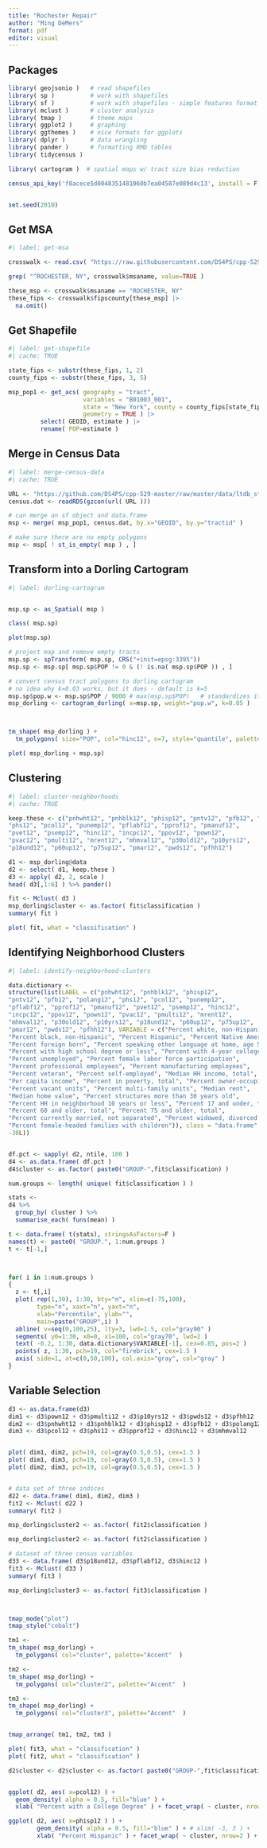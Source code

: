 ```yaml
---
title: "Rochester Repair"
author: "Ming DeMers"
format: pdf
editor: visual
---
```


## Packages

```r

library( geojsonio )   # read shapefiles
library( sp )          # work with shapefiles
library( sf )          # work with shapefiles - simple features format
library( mclust )      # cluster analysis 
library( tmap )        # theme maps
library( ggplot2 )     # graphing 
library( ggthemes )    # nice formats for ggplots
library( dplyr )       # data wrangling 
library( pander )      # formatting RMD tables
library( tidycensus )

library( cartogram )  # spatial maps w/ tract size bias reduction

census_api_key('f8acece5d0048351481060b7ea04587e089d4c13', install = F)


set.seed(2010)

```

## Get MSA

```r
#| label: get-msa

crosswalk <- read.csv( "https://raw.githubusercontent.com/DS4PS/cpp-529-master/master/data/cbsatocountycrosswalk.csv",  stringsAsFactors=F, colClasses="character" )

grep( "^ROCHESTER, NY", crosswalk$msaname, value=TRUE ) 

these_msp <- crosswalk$msaname == "ROCHESTER, NY"
these_fips <- crosswalk$fipscounty[these_msp] |>
  na.omit()

```

## Get Shapefile

```r
#| label: get-shapefile
#| cache: TRUE

state_fips <- substr(these_fips, 1, 2)
county_fips <- substr(these_fips, 3, 5)

msp_pop1 <- get_acs( geography = "tract", 
                     variables = "B01003_001",
                     state = "New York", county = county_fips[state_fips=="36"], 
                     geometry = TRUE ) |>
         select( GEOID, estimate ) |>
         rename( POP=estimate )
```

## Merge in Census Data

```r
#| label: merge-census-data
#| cache: TRUE

URL <- "https://github.com/DS4PS/cpp-529-master/raw/master/data/ltdb_std_2010_sample.rds"
census.dat <- readRDS(gzcon(url( URL )))

# can merge an sf object and data.frame
msp <- merge( msp_pop1, census.dat, by.x="GEOID", by.y="tractid" )

# make sure there are no empty polygons
msp <- msp[ ! st_is_empty( msp ) , ]

```

## Transform into a Dorling Cartogram

```r
#| label: dorling-cartogram


msp.sp <- as_Spatial( msp )

class( msp.sp)

plot(msp.sp)

# project map and remove empty tracts
msp.sp <- spTransform( msp.sp, CRS("+init=epsg:3395"))
msp.sp <- msp.sp[ msp.sp$POP != 0 & (! is.na( msp.sp$POP )) , ]

# convert census tract polygons to dorling cartogram
# no idea why k=0.03 works, but it does - default is k=5
msp.sp$pop.w <- msp.sp$POP / 9000 # max(msp.sp$POP)   # standardizes it to max of 1.5
msp_dorling <- cartogram_dorling( x=msp.sp, weight="pop.w", k=0.05 )



tm_shape( msp_dorling ) + 
  tm_polygons( size="POP", col="hinc12", n=7, style="quantile", palette="Spectral" )

plot( msp_dorling + msp.sp)

```

## Clustering

```r
#| label: cluster-neighborhoods
#| cache: TRUE

keep.these <- c("pnhwht12", "pnhblk12", "phisp12", "pntv12", "pfb12", "polang12", 
"phs12", "pcol12", "punemp12", "pflabf12", "pprof12", "pmanuf12", 
"pvet12", "psemp12", "hinc12", "incpc12", "ppov12", "pown12", 
"pvac12", "pmulti12", "mrent12", "mhmval12", "p30old12", "p10yrs12", 
"p18und12", "p60up12", "p75up12", "pmar12", "pwds12", "pfhh12")

d1 <- msp_dorling@data
d2 <- select( d1, keep.these )
d3 <- apply( d2, 2, scale )
head( d3[,1:6] ) %>% pander()

fit <- Mclust( d3 )
msp_dorling$cluster <- as.factor( fit$classification )
summary( fit )

plot( fit, what = "classification" )

```

## Identifying Neighborhood Clusters

```r
#| label: identify-neighborhood-clusters

data.dictionary <- 
structure(list(LABEL = c("pnhwht12", "pnhblk12", "phisp12", 
"pntv12", "pfb12", "polang12", "phs12", "pcol12", "punemp12", 
"pflabf12", "pprof12", "pmanuf12", "pvet12", "psemp12", "hinc12", 
"incpc12", "ppov12", "pown12", "pvac12", "pmulti12", "mrent12", 
"mhmval12", "p30old12", "p10yrs12", "p18und12", "p60up12", "p75up12", 
"pmar12", "pwds12", "pfhh12"), VARIABLE = c("Percent white, non-Hispanic", 
"Percent black, non-Hispanic", "Percent Hispanic", "Percent Native American race", 
"Percent foreign born", "Percent speaking other language at home, age 5 plus", 
"Percent with high school degree or less", "Percent with 4-year college degree or more", 
"Percent unemployed", "Percent female labor force participation", 
"Percent professional employees", "Percent manufacturing employees", 
"Percent veteran", "Percent self-employed", "Median HH income, total", 
"Per capita income", "Percent in poverty, total", "Percent owner-occupied units", 
"Percent vacant units", "Percent multi-family units", "Median rent", 
"Median home value", "Percent structures more than 30 years old", 
"Percent HH in neighborhood 10 years or less", "Percent 17 and under, total", 
"Percent 60 and older, total", "Percent 75 and older, total", 
"Percent currently married, not separated", "Percent widowed, divorced and separated", 
"Percent female-headed families with children")), class = "data.frame", row.names = c(NA, 
-30L))


df.pct <- sapply( d2, ntile, 100 )
d4 <- as.data.frame( df.pct )
d4$cluster <- as.factor( paste0("GROUP-",fit$classification) )

num.groups <- length( unique( fit$classification ) )

stats <- 
d4 %>% 
  group_by( cluster ) %>% 
  summarise_each( funs(mean) )

t <- data.frame( t(stats), stringsAsFactors=F )
names(t) <- paste0( "GROUP.", 1:num.groups )
t <- t[-1,]



for( i in 1:num.groups )
{
  z <- t[,i]
  plot( rep(1,30), 1:30, bty="n", xlim=c(-75,100), 
        type="n", xaxt="n", yaxt="n",
        xlab="Percentile", ylab="",
        main=paste("GROUP",i) )
  abline( v=seq(0,100,25), lty=3, lwd=1.5, col="gray90" )
  segments( y0=1:30, x0=0, x1=100, col="gray70", lwd=2 )
  text( -0.2, 1:30, data.dictionary$VARIABLE[-1], cex=0.85, pos=2 )
  points( z, 1:30, pch=19, col="firebrick", cex=1.5 )
  axis( side=1, at=c(0,50,100), col.axis="gray", col="gray" )
}
```

## Variable Selection

```r
d3 <- as.data.frame(d3)
dim1 <- d3$pown12 + d3$pmulti12 + d3$p10yrs12 + d3$pwds12 + d3$pfhh12   
dim2 <- d3$pnhwht12 + d3$pnhblk12 + d3$phisp12 + d3$pfb12 + d3$polang12
dim3 <- d3$pcol12 + d3$phs12 + d3$pprof12 + d3$hinc12 + d3$mhmval12


plot( dim1, dim2, pch=19, col=gray(0.5,0.5), cex=1.5 )
plot( dim1, dim3, pch=19, col=gray(0.5,0.5), cex=1.5 )
plot( dim2, dim3, pch=19, col=gray(0.5,0.5), cex=1.5 )


# data set of three indices
d22 <- data.frame( dim1, dim2, dim3 )
fit2 <- Mclust( d22 )
summary( fit2 )

msp_dorling$cluster2 <- as.factor( fit2$classification )


```

```r

msp_dorling$cluster2 <- as.factor( fit2$classification )

# dataset of three census variables 
d33 <- data.frame( d3$p18und12, d3$pflabf12, d3$hinc12 )
fit3 <- Mclust( d33 )
summary( fit3 )

msp_dorling$cluster3 <- as.factor( fit3$classification )



tmap_mode("plot")
tmap_style("cobalt")

tm1 <- 
tm_shape( msp_dorling) + 
  tm_polygons( col="cluster", palette="Accent"  )

tm2 <- 
tm_shape( msp_dorling) + 
  tm_polygons( col="cluster2", palette="Accent"  )

tm3 <- 
tm_shape( msp_dorling) + 
  tm_polygons( col="cluster3", palette="Accent"  )


tmap_arrange( tm1, tm2, tm3 )

plot( fit3, what = "classification" )
plot( fit2, what = "classification" )

```
```r

d2$cluster <- d2$cluster <- as.factor( paste0("GROUP-",fit$classification) )


ggplot( d2, aes( x=pcol12) ) +        
  geom_density( alpha = 0.5, fill="blue" ) +
  xlab( "Percent with a College Degree" ) + facet_wrap( ~ cluster, nrow=2 ) + theme_minimal()

ggplot( d2, aes( x=phisp12 ) ) + 
        geom_density( alpha = 0.5, fill="blue" ) + # xlim( -3, 3 ) +
        xlab( "Percent Hispanic" ) + facet_wrap( ~ cluster, nrow=2 ) + theme_minimal()


```

